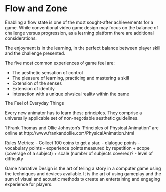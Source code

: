 # Flow and Zone

Enabling a flow state is one of the most sought-after achievements for a game. While conventional video game design may focus on the balance of challenge versus progression, as a learning platform there are additional considerations. 

The enjoyment is in the learning, in the perfect balance between player skill and the challenge presented.

The five most common experiences of game feel are:

- The aesthetic sensation of control
- The pleasure of learning, practicing and mastering a skill
- Extension of the senses
- Extension of identity
- Interaction with a unique physical reality within the game

The Feel of Everyday Things

Every new animator has to learn these principles. They comprise a universally applicable set of non-negotiable aesthetic guidelines.

1 Frank Thomas and Ollie Johnston’s “Principles of Physical Animation ” are online at http://www.frankandollie.com/PhysicalAnimation.html


Rules Metrics:
- Collect 100 coins to get a star.
- dialogue points
- vocabulary points
- experience points measured by repetition + scope (coverage of a subject) + scale (number of subjects covered)?
- level of difficulty

Game Narrative Design is the art of telling a story in a computer game using the techniques and devices available. It is the art of using gameplay and the sum of visual and acoustic methods to create an entertaining and engaging experience for players.